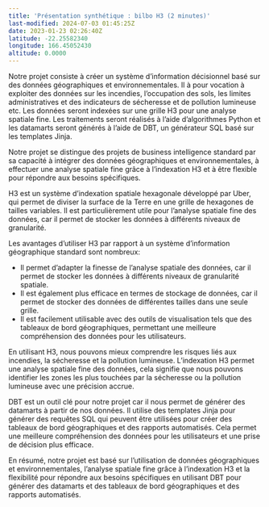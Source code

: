 ```yaml
---
title: 'Présentation synthétique : bilbo H3 (2 minutes)'
last-modified: 2024-07-03 01:45:25Z
date: 2023-01-23 02:26:40Z
latitude: -22.25582340
longitude: 166.45052430
altitude: 0.0000
---
```


Notre projet consiste à créer un système d'information décisionnel basé sur des données géographiques et environnementales. Il à pour vocation à exploiter des données sur les incendies, l'occupation des sols, les limites administratives et des indicateurs de sécheresse et de pollution lumineuse etc. Les données seront indexées sur une grille H3 pour une analyse spatiale fine. Les traitements seront réalisés à l'aide d'algorithmes Python et les datamarts seront générés à l'aide de DBT, un générateur SQL basé sur les templates Jinja.

Notre projet se distingue des projets de business intelligence standard par sa capacité à intégrer des données géographiques et environnementales, à effectuer une analyse spatiale fine grâce à l'indexation H3 et à être flexible pour répondre aux besoins spécifiques.

H3 est un système d'indexation spatiale hexagonale développé par Uber, qui permet de diviser la surface de la Terre en une grille de hexagones de tailles variables. Il est particulièrement utile pour l'analyse spatiale fine des données, car il permet de stocker les données à différents niveaux de granularité.

Les avantages d'utiliser H3 par rapport à un système d'information géographique standard sont nombreux:

- Il permet d'adapter la finesse de l'analyse spatiale des données, car il permet de stocker les données à différents niveaux de granularité spatiale.
-  Il est également plus efficace en termes de stockage de données, car il permet de stocker des données de différentes tailles dans une seule grille.
-  Il est facilement utilisable avec des outils de visualisation tels que des tableaux de bord géographiques, permettant une meilleure compréhension des données pour les utilisateurs.
	

En utilisant H3, nous pouvons mieux comprendre les risques liés aux incendies, la sécheresse et la pollution lumineuse. L'indexation H3 permet une analyse spatiale fine des données, cela signifie que nous pouvons identifier les zones les plus touchées par la sécheresse ou la pollution lumineuse avec une précision accrue.

DBT est un outil clé pour notre projet car il nous permet de générer des datamarts à partir de nos données. Il utilise des templates Jinja pour générer des requêtes SQL qui peuvent être utilisées pour créer des tableaux de bord géographiques et des rapports automatisés. Cela permet une meilleure compréhension des données pour les utilisateurs et une prise de décision plus efficace.

En résumé, notre projet est basé sur l'utilisation de données géographiques et environnementales, l'analyse spatiale fine grâce à l'indexation H3 et la flexibilité pour répondre aux besoins spécifiques en utilisant DBT pour générer des datamarts et des tableaux de bord géographiques et des rapports automatisés.